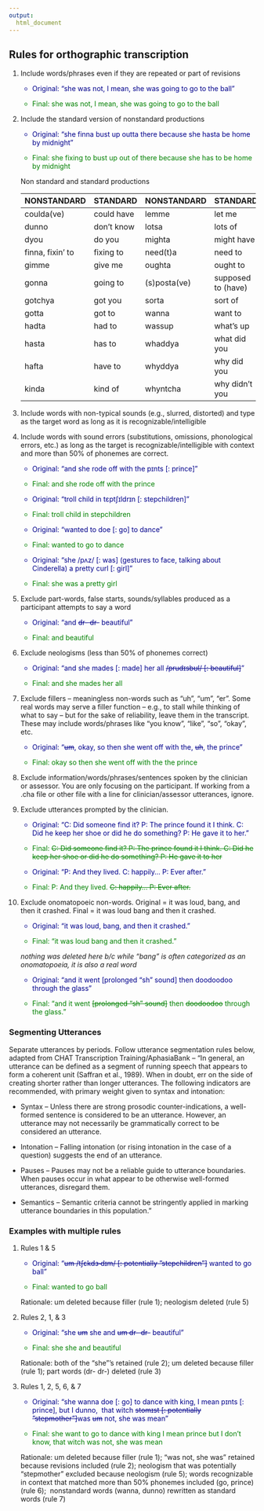 ```yaml
---
output: 
  html_document
---
```


## Rules for orthographic transcription

1.  Include words/phrases even if they are repeated or part of revisions

    ::: {style="color: #00008b;"}
    - Original: "she was not, I mean, she was going to go to the ball"
    :::

    ::: {style="color: green;"}
    - Final: she was not, I mean, she was going to go to the ball
    :::

2.  Include the standard version of nonstandard productions

    ::: {style="color: #00008b;"}
    - Original: "she finna bust up outta there because she hasta be home by midnight"
    :::

    ::: {style="color: green;"}
    - Final: she fixing to bust up out of there because she has to be home by midnight
    :::

    Non standard and standard productions

    | NONSTANDARD      | STANDARD   | NONSTANDARD  | STANDARD           |
    |------------------|------------|--------------|--------------------|
    | coulda(ve)       | could have | lemme        | let me             |
    | dunno            | don't know | lotsa        | lots of            |
    | dyou             | do you     | mighta       | might have         |
    | finna, fixin' to | fixing to  | need(t)a     | need to            |
    | gimme            | give me    | oughta       | ought to           |
    | gonna            | going to   | (s)posta(ve) | supposed to (have) |
    | gotchya          | got you    | sorta        | sort of            |
    | gotta            | got to     | wanna        | want to            |
    | hadta            | had to     | wassup       | what's up          |
    | hasta            | has to     | whaddya      | what did you       |
    | hafta            | have to    | whyddya      | why did you        |
    | kinda            | kind of    | whyntcha     | why didn't you     |

3.  Include words with non-typical sounds (e.g., slurred, distorted) and type as the target word as long as it is recognizable/intelligible

4.  Include words with sound errors (substitutions, omissions, phonological errors, etc.) as long as the target is recognizable/intelligible with context and more than 50% of phonemes are correct.

    ::: {style="color: #00008b;"}
    - Original: "and she rode off with the pɪnts [: prince]"
    :::

    ::: {style="color: green;"}
    - Final: and she rode off with the prince
    :::

    ::: {style="color: #00008b;"}
    - Original: "troll child in tɛptʃɪldrɪn [: stepchildren]"
    :::

    ::: {style="color: green;"}
    - Final: troll child in stepchildren
    :::

    ::: {style="color: #00008b;"}
    - Original: "wanted to doe [: go] to dance"
    :::

    ::: {style="color: green;"}
    - Final: wanted to go to dance
    :::

    ::: {style="color: #00008b;"}
    - Original: "she /pʌz/ [: was] (gestures to face, talking about Cinderella) a pretty curl [: girl]"
    :::

    ::: {style="color: green;"}
    - Final: she was a pretty girl
    :::

5.  Exclude part-words, false starts, sounds/syllables produced as a participant attempts to say a word

    ::: {style="color: #00008b;"}
    - Original: "and ~~dr- dr-~~ beautiful"
    :::

    ::: {style="color: green;"}
    - Final: and beautiful
    :::

6.  Exclude neologisms (less than 50% of phonemes correct)

    ::: {style="color: #00008b;"}
    - Original: "and she mades [: made] her all ~~/prudɪsbʊl/ [: beautiful]~~"
    :::

    ::: {style="color: green;"}
    - Final: and she mades her all
    :::

7.  Exclude fillers -- meaningless non-words such as "uh", "um", "er". Some real words may serve a filler function -- e.g., to stall while thinking of what to say -- but for the sake of reliability, leave them in the transcript. These may include words/phrases like "you know", "like", "so", "okay", etc.

    ::: {style="color: #00008b;"}
    - Original: "~~um~~, okay, so then she went off with the, ~~uh~~, the prince"
    :::

    ::: {style="color: green;"}
    - Final: okay so then she went off with the the prince
    :::

8.  Exclude information/words/phrases/sentences spoken by the clinician or assessor. You are only focusing on the participant. If working from a .cha file or other file with a line for clinician/assessor utterances, ignore.

9.  Exclude utterances prompted by the clinician.

    ::: {style="color: #00008b;"}
    - Original: "C: Did someone find it? P: The prince found it I think. C: Did he keep her shoe or did he do something? P: He gave it to her."
    :::

    ::: {style="color: green;"}
    - Final: ~~C: Did someone find it? P: The prince found it I think. C: Did he keep her shoe or did he do something? P: He gave it to her~~
    :::

    ::: {style="color: #00008b;"}
    - Original: "P: And they lived. C: happily... P: Ever after."
    :::

    ::: {style="color: green;"}
    - Final: P: And they lived. ~~C: happily... P: Ever after.~~
    :::
    
10. Exclude onomatopoeic non-words.
Original 	= it was loud, bang, and then it crashed. 
Final	= it was loud bang and then it crashed.

    ::: {style="color: #00008b;"}
    - Original: "it was loud, bang, and then it crashed."
    :::

    ::: {style="color: green;"}
    - Final: "it was loud bang and then it crashed."
    :::
    
    *nothing was deleted here b/c while “bang” is often categorized as an onomatopoeia, it is also a real word*
    
    ::: {style="color: #00008b;"}
    - Original: "and it went [prolonged “sh” sound] then doodoodoo through the glass"
    :::

    ::: {style="color: green;"}
    - Final: "and it went ~~[prolonged “sh” sound]~~ then ~~doodoodoo~~ through the glass."
    :::
    




### Segmenting Utterances

Separate utterances by periods. Follow utterance segmentation rules below, adapted from CHAT Transcription Training/AphasiaBank -- "In general, an utterance can be defined as a segment of running speech that appears to form a coherent unit (Saffran et al., 1989). When in doubt, err on the side of creating shorter rather than longer utterances. The following indicators are recommended, with primary weight given to syntax and intonation:

-   Syntax -- Unless there are strong prosodic counter-indications, a well-formed sentence is considered to be an utterance. However, an utterance may not necessarily be grammatically correct to be considered an utterance.

-   Intonation -- Falling intonation (or rising intonation in the case of a question) suggests the end of an utterance.

-   Pauses -- Pauses may not be a reliable guide to utterance boundaries. When pauses occur in what appear to be otherwise well-formed utterances, disregard them.

-   Semantics -- Semantic criteria cannot be stringently applied in marking utterance boundaries in this population."

### Examples with multiple rules

1.  Rules 1 & 5

    ::: {style="color: #00008b;"}
    - Original: "~~um /tʃɛkdɜ˞dɪm/ [: potentially "stepchildren"]~~ wanted to go ball"
    :::

    ::: {style="color: green;"}
    - Final: wanted to go ball
    :::

    Rationale: um deleted because filler (rule 1); neologism deleted (rule 5)

2.  Rules 2, 1, & 3

    ::: {style="color: #00008b;"}
    - Original: "she ~~um~~ she and ~~um dr- dr-~~ beautiful"
    :::

    ::: {style="color: green;"}
    - Final: she she and beautiful
    :::

    Rationale: both of the "she"'s retained (rule 2); um deleted because filler (rule 1); part words (dr- dr-) deleted (rule 3)

3.  Rules 1, 2, 5, 6, & 7

    ::: {style="color: #00008b;"}
    - Original: "she wanna doe [: go] to dance with king, I mean pɪnts [: prince], but I dunno,  that witch ~~stomɪst [: potentially "stepmother"]~~was ~~um~~ not, she was mean"
    :::

    ::: {style="color: green;"}
    - Final: she want to go to dance with king I mean prince but I don't know, that witch was not, she was mean
    :::

    Rationale: um deleted because filler (rule 1); "was not, she was" retained because revisions included (rule 2); neologism that was potentially "stepmother" excluded because neologism (rule 5); words recognizable in context that matched more than 50% phonemes included (go, prince) (rule 6);  nonstandard words (wanna, dunno) rewritten as standard words (rule 7)
